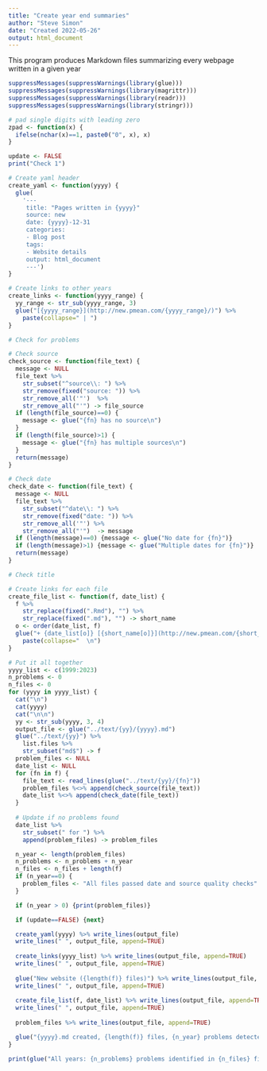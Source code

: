 ```yaml
---
title: "Create year end summaries"
author: "Steve Simon"
date: "Created 2022-05-26"
output: html_document
---
```

  
This program produces Markdown files summarizing every webpage written in a given year

```r
suppressMessages(suppressWarnings(library(glue)))
suppressMessages(suppressWarnings(library(magrittr)))
suppressMessages(suppressWarnings(library(readr)))
suppressMessages(suppressWarnings(library(stringr)))

# pad single digits with leading zero
zpad <- function(x) {
  ifelse(nchar(x)==1, paste0("0", x), x)
}

update <- FALSE
print("Check 1")
```

```r
# Create yaml header
create_yaml <- function(yyyy) {
  glue(
    '---
     title: "Pages written in {yyyy}"
     source: new
     date: {yyyy}-12-31
     categories:
     - Blog post
     tags:
     - Website details
     output: html_document
     ---')
}
```

```r
# Create links to other years
create_links <- function(yyyy_range) {
  yy_range <- str_sub(yyyy_range, 3)
  glue("[{yyyy_range}](http://new.pmean.com/{yyyy_range}/)") %>%
    paste(collapse=" | ")
}
```

```r
# Check for problems

# Check source
check_source <- function(file_text) {
  message <- NULL
  file_text %>%
    str_subset("^source\\: ") %>%
    str_remove(fixed("source: ")) %>%
    str_remove_all('"')  %>%
    str_remove_all("'") -> file_source
  if (length(file_source)==0) {
    message <- glue("{fn} has no source\n")
  }
  if (length(file_source)>1) {
    message <- glue("{fn} has multiple sources\n")
  }
  return(message)
}

# Check date
check_date <- function(file_text) {
  message <- NULL
  file_text %>%
    str_subset("^date\\: ") %>%
    str_remove(fixed("date: ")) %>%
    str_remove_all('"') %>%
    str_remove_all("'")  -> message
  if (length(message)==0) {message <- glue("No date for {fn}")}
  if (length(message)>1) {message <- glue("Multiple dates for {fn}")}
  return(message)
}

# Check title

# Create links for each file
create_file_list <- function(f, date_list) {
  f %>%
    str_replace(fixed(".Rmd"), "") %>%
    str_replace(fixed(".md"), "") -> short_name
  o <- order(date_list, f)
  glue("+ {date_list[o]} [{short_name[o]}](http://new.pmean.com/{short_name[o]}/)  ") %>%
    paste(collapse="  \n")
}
```

```r
# Put it all together
yyyy_list <- c(1999:2023)
n_problems <- 0
n_files <- 0
for (yyyy in yyyy_list) {
  cat("\n")
  cat(yyyy)
  cat("\n\n")
  yy <- str_sub(yyyy, 3, 4)
  output_file <- glue("../text/{yy}/{yyyy}.md")
  glue("../text/{yy}") %>%
    list.files %>%
    str_subset("md$") -> f
  problem_files <- NULL
  date_list <- NULL
  for (fn in f) {
    file_text <- read_lines(glue("../text/{yy}/{fn}"))
    problem_files %<>% append(check_source(file_text))
    date_list %<>% append(check_date(file_text))
  }
  
  # Update if no problems found
  date_list %>% 
    str_subset(" for ") %>%
    append(problem_files) -> problem_files

  n_year <- length(problem_files)  
  n_problems <- n_problems + n_year
  n_files <- n_files + length(f)
  if (n_year==0) {
    problem_files <- "All files passed date and source quality checks"
  }

  if (n_year > 0) {print(problem_files)}

  if (update==FALSE) {next}

  create_yaml(yyyy) %>% write_lines(output_file)
  write_lines(" ", output_file, append=TRUE)
  
  create_links(yyyy_list) %>% write_lines(output_file, append=TRUE)
  write_lines(" ", output_file, append=TRUE)
  
  glue("New website ({length(f)} files)") %>% write_lines(output_file, append=TRUE)
  write_lines(" ", output_file, append=TRUE)
  
  create_file_list(f, date_list) %>% write_lines(output_file, append=TRUE)
  write_lines(" ", output_file, append=TRUE)
  
  problem_files %>% write_lines(output_file, append=TRUE)

  glue("{yyyy}.md created, {length(f)} files, {n_year} problems detected") %>% print
}

print(glue("All years: {n_problems} problems identified in {n_files} files"))
```
